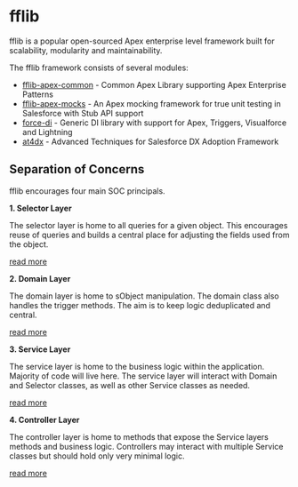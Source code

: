 # fflib

fflib is a popular open-sourced Apex enterprise level framework built for scalability, modularity and maintainability.

The fflib framework consists of several modules:

- [fflib-apex-common](https://github.com/apex-enterprise-patterns/fflib-apex-common) - Common Apex Library supporting Apex Enterprise Patterns
- [fflib-apex-mocks](https://github.com/apex-enterprise-patterns/fflib-apex-mocks) - An Apex mocking framework for true unit testing in Salesforce with Stub API support
- [force-di](https://github.com/apex-enterprise-patterns/force-di) - Generic DI library with support for Apex, Triggers, Visualforce and Lightning
- [at4dx](https://github.com/apex-enterprise-patterns/at4dx) - Advanced Techniques for Salesforce DX Adoption Framework

## Separation of Concerns

fflib encourages four main SOC principals.

**1. Selector Layer**

The selector layer is home to all queries for a given object. This encourages reuse of queries and builds a central place for adjusting the fields used from the object.

[read more](./selectors)

**2. Domain Layer**

The domain layer is home to sObject manipulation. The domain class also handles the trigger methods. The aim is to keep logic deduplicated and central.

[read more](./domains)

**3. Service Layer**

The service layer is home to the business logic within the application. Majority of code will live here. The service layer will interact with Domain and Selector classes, as well as other Service classes as needed.

[read more](./services)

**4. Controller Layer**

The controller layer is home to methods that expose the Service layers methods and business logic. Controllers may interact with multiple Service classes but should hold only very minimal logic.

[read more](./controllers)